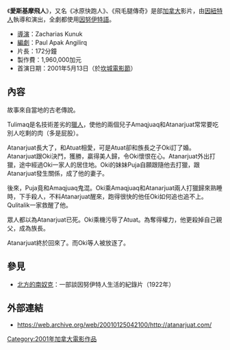《'''愛斯基摩飛人'''》，又名《冰原快跑人》、《飛毛腿傳奇》是部[[加拿大|加拿大]]影片，由[[因紐特人|因紐特人]]執導和演出，全劇都使用[[因努伊特語|因努伊特語]]。

*[[導演|導演]]：Zacharias Kunuk
*[[編劇|編劇]]：Paul Apak Angilirq
*片長：172分鐘
*製作費：1,960,000加元
*首演日期：2001年5月13日（於[[坎城電影節|坎城電影節]]）

==內容==


故事來自當地的古老傳說。

Tulimaq是名技術差劣的[[獵人|獵人]]，使他的兩個兒子Amaqjuaq和Atanarjuat常常要吃別人吃剩的肉（多是屁股）。

Atanarjuat長大了，和Atuat相愛，可是Atuat卻和族長之子Oki訂了婚。Atanarjuat跟Oki決鬥，獲勝，贏得美人歸，令Oki懷恨在心。Atanarjuat外出打獵，途中經過Oki一家人的居住地。Oki的妹妹Puja自願跟隨他去打獵，跟Atanarjuat發生關係，成了他的妻子。

後來，Puja竟和Amaqjuaq鬼混。Oki乘Amaqjuaq和Atanarjuat兩人打獵歸來熟睡時，下手殺人，不料Atanarjuat醒來，跑得很快的他任Oki如何追也追不上。Qulitalik一家救醒了他。

眾人都以為Atanarjuat已死。Oki乘機污辱了Atuat。為奪得權力，他更殺掉自己親父，成為族長。

Atanarjuat終於回來了。而Oki等人被放逐了。

==參見==
* [[北方的南奴克|北方的南奴克]]：一部談因努伊特人生活的紀錄片（1922年）
==外部連結==
* https://web.archive.org/web/20010125042100/http://atanarjuat.com/

[[Category:2001年加拿大電影作品|Category:2001年加拿大電影作品]]